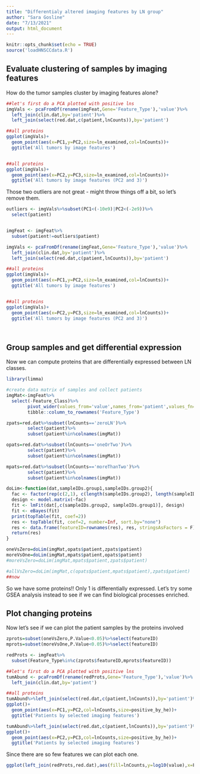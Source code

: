 ```yaml
---
title: "Differentialy altered imaging features by LN group"
author: "Sara Gosline"
date: "7/13/2021"
output: html_document
---
```


```r
knitr::opts_chunk$set(echo = TRUE)
source('loadHNSCCdata.R')
```

## Evaluate clustering of samples by imaging features

How do the tumor samples cluster by imaging features alone?

```r
##let's first do a PCA plotted with positive lns
imgVals <- pcaFromDf(rename(imgFeat,Gene='Feature_Type'),'value')%>%
  left_join(clin.dat,by='patient')%>%
  left_join(select(red.dat,c(patient,lnCounts)),by='patient')

##all proteins
ggplot(imgVals)+
  geom_point(aes(x=PC1,y=PC2,size=ln_examined,col=lnCounts))+
  ggtitle('All tumors by image features')


##all proteins
ggplot(imgVals)+
  geom_point(aes(x=PC2,y=PC3,size=ln_examined,col=lnCounts))+
  ggtitle('All tumors by image features (PC2 and 3)')


```

Those two outliers are not great - might throw things off a bit, so let's remove them.

```r


outliers <- imgVals%>%subset(PC1<(-10e9)|PC2<(-2e9))%>%
  select(patient)


imgFeat <- imgFeat%>%
  subset(patient!=outliers$patient)

imgVals <- pcaFromDf(rename(imgFeat,Gene='Feature_Type'),'value')%>%
  left_join(clin.dat,by='patient')%>%
  left_join(select(red.dat,c(patient,lnCounts)),by='patient')

##all proteins
ggplot(imgVals)+
  geom_point(aes(x=PC1,y=PC2,size=ln_examined,col=lnCounts))+
  ggtitle('All tumors by image features')


##all proteins
ggplot(imgVals)+
  geom_point(aes(x=PC2,y=PC3,size=ln_examined,col=lnCounts))+
  ggtitle('All tumors by image features (PC2 and 3)')




```

## Group samples and get differential expression

Now we can compute proteins that are differentially expressed between LN classes.

```r
library(limma)

#create data matrix of samples and collect patients
imgMat<-imgFeat%>%
  select(-Feature_Class)%>%
        pivot_wider(values_from='value',names_from='patient',values_fn=(value=mean))%>%
        tibble::column_to_rownames('Feature_Type')

zpats=red.dat%>%subset(lnCounts=='zeroLN')%>%
        select(patient)%>%
        subset(patient%in%colnames(imgMat))

opats=red.dat%>%subset(lnCounts=='oneOrTwo')%>%
        select(patient)%>%
        subset(patient%in%colnames(imgMat))

mpats=red.dat%>%subset(lnCounts=='moreThanTwo')%>%
        select(patient)%>%
        subset(patient%in%colnames(imgMat))

doLim<-function(dat,sampleIDs.group1,sampleIDs.group2){
  fac <- factor(rep(c(2,1), c(length(sampleIDs.group2), length(sampleIDs.group1))))
  design <- model.matrix(~fac)
  fit <- lmFit(dat[,c(sampleIDs.group2, sampleIDs.group1)], design)
  fit <- eBayes(fit)
  print(topTable(fit, coef=2))
  res <- topTable(fit, coef=2, number=Inf, sort.by="none")
  res <- data.frame(featureID=rownames(res), res, stringsAsFactors = F)
  return(res)
}

oneVsZero=doLim(imgMat,opats$patient,zpats$patient)
moreVsOne=doLim(imgMat,mpats$patient,opats$patient)
#moreVsZero=doLim(imgMat,mpats$patient,zpats$patient)

#allVsZero=doLim(imgMat,c(opats$patient,mpats$patient),zpats$patient)
##now 
```

So we have some proteins!! Only 1 is differentially expressed. Let's try some GSEA analysis instead to see if we can find biological processes enriched.




## Plot changing proteins

Now let's see if we can plot the patient samples by the proteins involved


```r
zprots=subset(oneVsZero,P.Value<0.05)%>%select(featureID)
mprots=subset(moreVsOne,P.Value<0.05)%>%select(featureID)

redProts <- imgFeat%>%
  subset(Feature_Type%in%c(zprots$featureID,mprots$featureID))

##let's first do a PCA plotted with positive lns
tumAbund <- pcaFromDf(rename(redProts,Gene='Feature_Type'),'value')%>%
  left_join(clin.dat,by='patient')

##all proteins
tumAbund%>%left_join(select(red.dat,c(patient,lnCounts)),by='patient')%>%
ggplot()+
  geom_point(aes(x=PC1,y=PC2,col=lnCounts,size=positive_by_he))+
  ggtitle('Patients by selected imaging features')

tumAbund%>%left_join(select(red.dat,c(patient,lnCounts)),by='patient')%>%
ggplot()+
  geom_point(aes(x=PC2,y=PC3,col=lnCounts,size=positive_by_he))+
  ggtitle('Patients by selected imaging features')

```

Since there are so few features we can plot each one. 

```r

ggplot(left_join(redProts,red.dat),aes(fill=lnCounts,y=log10(value),x=Feature_Type))+geom_boxplot()+guides(x=guide_axis(angle=45))

```